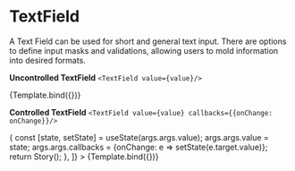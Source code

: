 

<Meta title="Components / TextField" component={TextField} />


# TextField

A Text Field can be used for short and general text input. There are options to define input masks
and validations, allowing users to mold information into desired formats.

**Uncontrolled TextField** `<TextField value={value}/>`

<Canvas>
  <Story
    name="Uncontrolled TextField"
    args={{
      component: {
        type: 'textfield',
        label: 'first name',
        placeholder: 'Enter your first name.',
        description: 'Enter your first name',
      },
      value: 'The quick brown fox jumps over the lazy dog.',
    }}
  >
    {Template.bind({})}
  </Story>
</Canvas>

**Controlled TextField** `<TextField value={value} callbacks={{onChange: onChange}}/>`

<Canvas>
  <Story
    name="Controlled TextField"
    args={{
      component: {
        type: 'textfield',
        label: 'first name',
        placeholder: 'Enter your first name.',
        description: 'Enter your first name',
      },
      value: 'The quick brown fox jumps over the lazy dog.',
    }}
    decorators={[
      (Story, args) => {
        const [state, setState] = useState(args.args.value);
        args.args.value = state;
        args.args.callbacks = {onChange: e => setState(e.target.value)};
        return Story();
      },
    ]}
  >
    {Template.bind({})}
  </Story>
</Canvas>

<ArgsTable of={TextField} />
